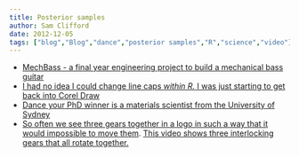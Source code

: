 ```yaml
---
title: Posterior samples
author: Sam Clifford
date: 2012-12-05
tags: ["blog","Blog","dance","posterior samples","R","science","video"]
---
```


*   [<span style="line-height:12px;">MechBass - a final year engineering project to build a mechanical bass guitar</span>](http://www.youtube.com/watch?v=5UYMnzXQEtw&feature=plcp)
*   [I had no idea I could change line caps _within R._ I was just starting to get back into Corel Draw](http://students.washington.edu/mclarkso/documents/line%20styles%20Ver2.pdf)
*   [Dance your PhD winner is a materials scientist from the University of Sydney](http://news.sciencemag.org/sciencenow/2012/10/dance-your-phd-and-the-winner-is.html)
*   [So often we see three gears together in a logo in such a way that it would impossible to move them](http://www.lhup.edu/~dsimanek/whoops.htm). [This video shows three interlocking gears that all rotate together.](http://www.youtube.com/watch?v=I9IBQVHFeQs)